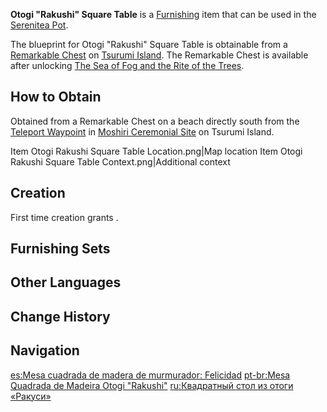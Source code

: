 {{Furnishing Infobox
|id             = 374313
|image          = Item Otogi "Rakushi" Square Table.png
|category       = Outdoor Furnishing
|subcategory    = Table
|quality        = 2
|adeptal_energy = 30
|load           = 35
|reduced_load   = 24
|description    = A square table made from enjoined Otogi Wood planks. It's a bit rough-hewn, but few people really care about that. There is a certain game that is played during festivals that goes like this: people sit around a square table and draw slips from a bamboo cylinder similar to the ones used to draw fortune slips. The items drawn have seashells or small amounts of [[Mora]] specially printed on them, and this game is said to help you train your luck and draw good fortunes in the future. Of course, it isn't clear if there's any truth to this, so just focus on having fun when you play this game.
|blueprint      = Remarkable Chest
}}
'''Otogi "Rakushi" Square Table''' is a [[Furnishing]] item that can be used in the [[Serenitea Pot]].

The blueprint for Otogi "Rakushi" Square Table is obtainable from a [[Remarkable Chest]] on [[Tsurumi Island]]. The Remarkable Chest is available after unlocking [[The Sea of Fog and the Rite of the Trees]].

==How to Obtain==
Obtained from a Remarkable Chest on a beach directly south from the [[Teleport Waypoint]] in [[Moshiri Ceremonial Site]] on Tsurumi Island.
<gallery>
Item Otogi Rakushi Square Table Location.png|Map location
Item Otogi Rakushi Square Table Context.png|Additional context
</gallery>

==Creation==
First time creation grants {{Item|Trust|24|x=30}}.
{{Recipe
|type = Creation
|time = 12h
|Otogi Wood = 4
|sort = Otogi Wood
}}

==Furnishing Sets==
{{Craft Usage}}

==Other Languages==
{{Other Languages
|default_hidden = 1
|en      = Otogi "Rakushi" Square Table
|zhs     = 御伽木「乐至」方桌
|zhs_rm  = Yùjiā-mù "Lèzhì" Fāng Zhuō
|zht     = 御伽木「樂至」方桌
|zht_rm  = Yùjiā-mù "Lèzhì" Fāng Zhuō
|ja      = 御伽の「楽至」卓
|ja_rm   = Otogi no "Rakushi" Taku
|ko      = 오토기나무 「즐거움의 극치」 사각 탁자
|ko_rm   = Otoginamu "Jeulgeoum-ui Geukchi" Sagak Takja
|es      = Mesa cuadrada de madera de murmurador: Felicidad
|fr      = Table carrée «&nbsp;Rakushi&nbsp;» en bois de dulcinier
|ru      = Квадратный стол из отоги «Ракуси»
|th      = โต๊ะไม้ Otogi ทรงสี่เหลี่ยม "Rakushi"
|th_rm   = 
|vi      = Bàn Gỗ Otogi "Rakushi"
|de      = „Rakushi“-Ecktisch aus Otogi-Holz
|id      = Meja Persegi "Rakushi" dari Otogi
|pt      = Mesa Quadrada de Madeira Otogi "Rakushi"
|tr      = Otogi "Rakushi" Masa
|it      = Tavolo quadrato Rakushi in legno Otogi
}}

==Change History==
{{Change History|2.2}}

==Navigation==
{{Furnishing Navbox|exterior}}

[[es:Mesa cuadrada de madera de murmurador: Felicidad]]
[[pt-br:Mesa Quadrada de Madeira Otogi "Rakushi"]]
[[ru:Квадратный стол из отоги «Ракуси»]]